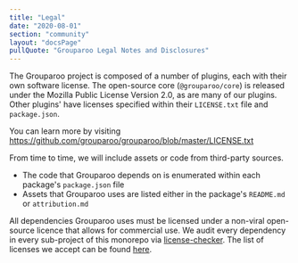 ```yaml
---
title: "Legal"
date: "2020-08-01"
section: "community"
layout: "docsPage"
pullQuote: "Grouparoo Legal Notes and Disclosures"
---
```


The Grouparoo project is composed of a number of plugins, each with their own software license. The open-source core (`@grouparoo/core`) is released under the Mozilla Public License Version 2.0, as are many of our plugins. Other plugins' have licenses specified within their `LICENSE.txt` file and `package.json`.

You can learn more by visiting https://github.com/grouparoo/grouparoo/blob/master/LICENSE.txt

From time to time, we will include assets or code from third-party sources.

- The code that Grouparoo depends on is enumerated within each package's `package.json` file
- Assets that Grouparoo uses are listed either in the package's `README.md` or `attribution.md`

All dependencies Grouparoo uses must be licensed under a non-viral open-source licence that allows for commercial use. We audit every dependency in every sub-project of this monorepo via [license-checker](https://www.npmjs.com/package/license-checker). The list of licenses we accept can be found [here](https://github.com/grouparoo/grouparoo/blob/master/tools/license-checker/check).
